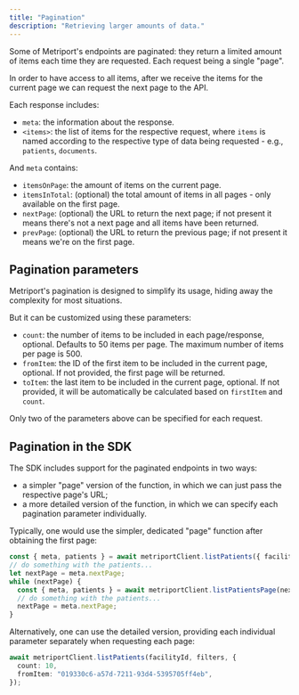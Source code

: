 ```yaml
---
title: "Pagination"
description: "Retrieving larger amounts of data."
---
```


Some of Metriport's endpoints are paginated: they return a limited amount of items each time they are requested.
Each request being a single "page".

In order to have access to all items, after we receive the items for the current page we can request the
next page to the API.

Each response includes:

- `meta`: the information about the response.
- `<items>`: the list of items for the respective request, where `items` is named according to the respective
  type of data being requested - e.g., `patients`, `documents`.

And `meta` contains:

- `itemsOnPage`: the amount of items on the current page.
- `itemsInTotal`: (optional) the total amount of items in all pages - only available on the first page.
- `nextPage`: (optional) the URL to return the next page; if not present it means there's not a next page
  and all items have been returned.
- `prevPage`: (optional) the URL to return the previous page; if not present it means we're on the first page.

## Pagination parameters

Metriport's pagination is designed to simplify its usage, hiding away the complexity for most situations.

But it can be customized using these parameters:

- `count`: the number of items to be included in each page/response, optional. Defaults to 50 items per page.
  The maximum number of items per page is 500.
- `fromItem`: the ID of the first item to be included in the current page, optional. If not provided, the
  first page will be returned.
- `toItem`: the last item to be included in the current page, optional. If not provided, it will be
  automatically be calculated based on `firstItem` and `count`.

Only two of the parameters above can be specified for each request.

## Pagination in the SDK

The SDK includes support for the paginated endpoints in two ways:

- a simpler "page" version of the function, in which we can just pass the respective page's URL;
- a more detailed version of the function, in which we can specify each pagination parameter individually.

Typically, one would use the simpler, dedicated "page" function after obtaining the first page:

```ts
const { meta, patients } = await metriportClient.listPatients({ facilityId });
// do something with the patients...
let nextPage = meta.nextPage;
while (nextPage) {
  const { meta, patients } = await metriportClient.listPatientsPage(nextPage);
  // do something with the patients...
  nextPage = meta.nextPage;
}
```

Alternatively, one can use the detailed version, providing each individual parameter separately
when requesting each page:

```ts
await metriportClient.listPatients(facilityId, filters, {
  count: 10,
  fromItem: "019330c6-a57d-7211-93d4-5395705ff4eb",
});
```
